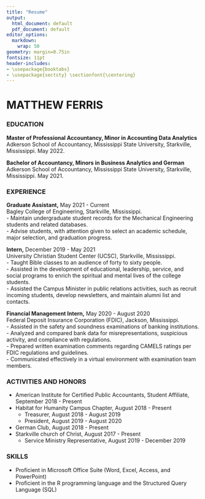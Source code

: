 ```yaml
---
title: "Resume"
output:
  html_document: default
  pdf_document: default
editor_options: 
  markdown: 
    wrap: 50
geometry: margin=0.75in
fontsize: 11pt
header-includes:
- \usepackage{booktabs}
- \usepackage{sectsty} \sectionfont{\centering}
---
```


# **MATTHEW FERRIS**


### **EDUCATION**

**Master of Professional Accountancy, Minor in Accounting Data
Analytics**\
Adkerson School of Accountancy, Mississippi State University,
Starkville, Mississippi. May 2022.

**Bachelor of Accountancy, Minors in Business Analytics and German**\
Adkerson School of Accountancy, Mississippi State University,
Starkville, Mississippi. May 2021.


### **EXPERIENCE**

**Graduate Assistant,** May 2021 - Current\
Bagley College of Engineering, Starkville, Mississippi.\
- Maintain undergraduate student records for the Mechanical Engineering
students and related databases.\
- Advise students, with attention given to select an academic schedule,
major selection, and graduation progress.

**Intern,** December 2019 - May 2021\
University Christian Student Center (UCSC), Starkville, Mississippi.\
- Taught Bible classes to an audience of forty to sixty people.\
- Assisted in the development of educational, leadership, service, and
social programs to enrich the spiritual and mental lives of the college
students.\
- Assisted the Campus Minister in public relations activities, such as
recruit incoming students, develop newsletters, and maintain alumni list
and contacts.

**Financial Management Intern,** May 2020 - August 2020\
Federal Deposit Insurance Corporation (FDIC), Jackson, Mississippi.\
- Assisted in the safety and soundness examinations of banking
institutions.\
- Analyzed and compared bank data for misrepresentations, suspicious
activity, and compliance with regulations.\
- Prepared written examination comments regarding CAMELS ratings per
FDIC regulations and guidelines.\
- Communicated effectively in a virtual environment with examination
team members.\

### **ACTIVITIES AND HONORS** \ 
-   American Institute for Certified Public Accountants, Student
    Affiliate, September 2018 - Present
-   Habitat for Humanity Campus Chapter, August 2018 - Present
    -   Treasurer, August 2018 - August 2019 
    -   President, August 2019 - August 2020
-   German Club, August 2018 - Present
-   Starkville church of Christ, August 2017 - Present 
    -   Service Ministry Representative, August 2019 - December 2019\
    

### **SKILLS**
* Proficient in Microsoft Office Suite (Word, Excel,
Access, and PowerPoint)\
* Proficient in the R programming language and the
Structured Query Language (SQL)

\pagenumbering{gobble}

